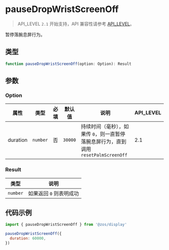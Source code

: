 # pauseDropWristScreenOff

> API_LEVEL `2.1` 开始支持，API 兼容性请参考 [API_LEVEL](../../../../guides/framework/device/compatibility.md)。

暂停落腕息屏行为。

## 类型

```ts
function pauseDropWristScreenOff(option: Option): Result
```

## 参数

### Option

| 属性     | 类型                | 必填 | 默认值             | 说明                                                                                | API_LEVEL |
| -------- | ------------------- | ---- | ------------------ | ----------------------------------------------------------------------------------- | --------- |
| duration | <code>number</code> | 否   | <code>30000</code> | 持续时间（毫秒），如果传 `0`，则一直暂停落腕息屏行为，直到调用 `resetPalmScreenOff` | 2.1       |

### Result

| 类型                | 说明                    |
| ------------------- | ----------------------- |
| <code>number</code> | 如果返回 `0` 则表明成功 |

## 代码示例

```js
import { pauseDropWristScreenOff } from '@zos/display'

pauseDropWristScreenOff({
  duration: 60000,
})
```
